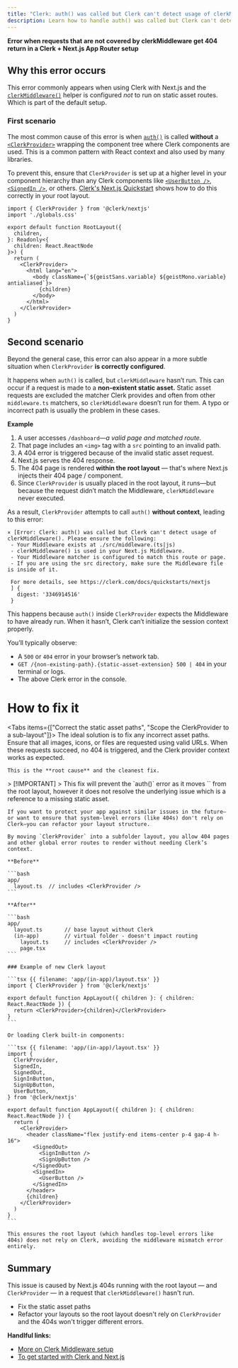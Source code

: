 ```yaml
---
title: "Clerk: auth() was called but Clerk can't detect usage of clerkMiddleware()"
description: Learn how to handle auth() was called but Clerk can't detect usage of clerkMiddleware() when getting 404 errors in Next.js.
---
```


**Error when requests that are not covered by clerkMiddleware get 404 return in a Clerk + Next.js App Router setup**

## Why this error occurs

This error commonly appears when using Clerk with Next.js and the [`clerkMiddleware()`](/docs/references/nextjs/clerk-middleware) helper is configured _not_ to run on static asset routes. Which is part of the default setup.

### First scenario

The most common cause of this error is when [`auth()`](/docs/references/nextjs/auth) is called **without** a [`<ClerkProvider>`](/docs/components/clerk-provider) wrapping the component tree where Clerk components are used. This is a common pattern with React context and also used by many libraries.

To prevent this, ensure that `ClerkProvider` is set up at a higher level in your component hierarchy than any Clerk components like [`<UserButton />`](https://clerk.com/docs/components/user/user-button), [`<SignedIn />`](https://clerk.com/docs/components/control/signed-in), or others. [Clerk's Next.js Quickstart](https://clerk.com/docs/quickstarts/nextjs) shows how to do this correctly in your root layout.

```tsx {{ filename: 'app/layout.tsx' }}
import { ClerkProvider } from '@clerk/nextjs'
import './globals.css'

export default function RootLayout({
  children,
}: Readonly<{
  children: React.ReactNode
}>) {
  return (
    <ClerkProvider>
      <html lang="en">
        <body className={`${geistSans.variable} ${geistMono.variable} antialiased`}>
          {children}
        </body>
      </html>
    </ClerkProvider>
  )
}
```

## Second scenario

Beyond the general case, this error can also appear in a more subtle situation when `ClerkProvider` **is correctly configured**.

It happens when `auth()` is called, but `clerkMiddleware` hasn’t run. This can occur if a request is made to a **non-existent static asset.** Static asset requests are excluded the matcher Clerk provides and often from other `middleware.ts` matchers, so `clerkMiddleware` doesn’t run for them. A typo or incorrect path is usually the problem in these cases.

**Example**

1. A user accesses `/dashboard`—_a valid page and matched route._
1. That page includes an `<img>` tag with a `src` pointing to an invalid path.
1. A 404 error is triggered because of the invalid static asset request.
1. Next.js serves the 404 response.
1. The 404 page is rendered **within the root layout** — that's where Next.js injects their 404 page / component.
1. Since `ClerkProvider` is usually placed in the root layout, it runs—but because the request didn’t match the Middleware, `clerkMiddleware` never executed.

As a result, `ClerkProvider` attempts to call `auth()` **without context**, leading to this error:

```text
⨯ [Error: Clerk: auth() was called but Clerk can't detect usage of clerkMiddleware(). Please ensure the following:
 - Your Middleware exists at ./src/middleware.(ts|js)
 - clerkMiddleware() is used in your Next.js Middleware.
 - Your Middleware matcher is configured to match this route or page.
 - If you are using the src directory, make sure the Middleware file is inside of it.

 For more details, see https://clerk.com/docs/quickstarts/nextjs
 ] {
   digest: '3346914516'
 }
```

This happens because `auth()` inside `ClerkProvider` expects the Middleware to have already run. When it hasn’t, Clerk can’t initialize the session context properly.

You’ll typically observe:

- A `500` or `404` error in your browser’s network tab.
- `GET /{non-existing-path}.{static-asset-extension} 500 | 404` in your terminal or logs.
- The above Clerk error in the console.

# How to fix it

<Tabs items={["Correct the static asset paths", "Scope the ClerkProvider to a sub-layout"]}>
  <Tab>
    The ideal solution is to fix any incorrect asset paths. Ensure that all images, icons, or files are requested using valid URLs. When these requests succeed, no 404 is triggered, and the Clerk provider context works as expected.

    This is the **root cause** and the cleanest fix.
  </Tab>

  <Tab>
    > [!IMPORTANT]
    > This fix will prevent the `auth()` error as it moves `<ClerkProvider />` from the root layout, however it does not resolve the underlying issue which is a reference to a missing static asset.

    If you want to protect your app against similar issues in the future—or want to ensure that system-level errors (like 404s) don't rely on Clerk—you can refactor your layout structure.

    By moving `ClerkProvider` into a subfolder layout, you allow 404 pages and other global error routes to render without needing Clerk’s context.

    **Before**

    ```bash
    app/
      layout.ts  // includes <ClerkProvider />
    ```

    **After**

    ```bash
    app/
      layout.ts       // base layout without Clerk
      (in-app)        // virtual folder - doesn't impact routing
        layout.ts     // includes <ClerkProvider />
        page.tsx
    ```

    ### Example of new Clerk layout

    ```tsx {{ filename: 'app/(in-app)/layout.tsx' }}
    import { ClerkProvider } from '@clerk/nextjs'

    export default function AppLayout({ children }: { children: React.ReactNode }) {
      return <ClerkProvider>{children}</ClerkProvider>
    }
    ```

    Or loading Clerk built-in components:

    ```tsx {{ filename: 'app/(in-app)/layout.tsx' }}
    import {
      ClerkProvider,
      SignedIn,
      SignedOut,
      SignInButton,
      SignUpButton,
      UserButton,
    } from '@clerk/nextjs'

    export default function AppLayout({ children }: { children: React.ReactNode }) {
      return (
        <ClerkProvider>
          <header className="flex justify-end items-center p-4 gap-4 h-16">
            <SignedOut>
              <SignInButton />
              <SignUpButton />
            </SignedOut>
            <SignedIn>
              <UserButton />
            </SignedIn>
          </header>
          {children}
        </ClerkProvider>
      )
    }
    ```

    This ensures the root layout (which handles top-level errors like 404s) does not rely on Clerk, avoiding the middleware mismatch error entirely.
  </Tab>
</Tabs>

## Summary

This issue is caused by Next.js 404s running with the root layout — and `ClerkProvider` — in a request that `clerkMiddleware()` hasn't run.

- Fix the static asset paths
- Refactor your layouts so the root layout doesn't rely on `ClerkProvider` and the 404s won't trigger different errors.

**Handlful links:**

- [More on Clerk Middleware setup](https://clerk.com/docs/references/nextjs/clerk-middleware)
- [To get started with Clerk and Next.js](https://clerk.com/docs/quickstarts/nextjs)
